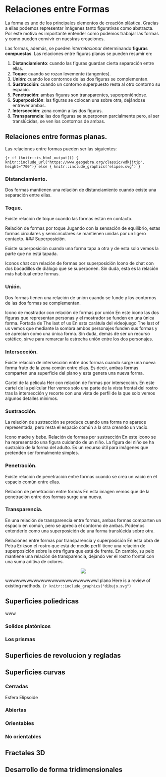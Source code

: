 #  Relaciones entre Formas
  
  
  
:::{.definition}
La forma es uno de los principales elementos de creación plástica. Gracias a ellas podemos representar imágenes tanto figurativas como abstracta. Por este motivo es importante entender como podemos trabajar las formas y como pueden convivir en nuestras creaciones.
:::
  
  
Las formas, además, se pueden *interrelacionar* determinando **figuras compuestas**. Las relaciones entre figuras planas se pueden resumir en:
  
1. **Distanciamiento**: cuando las figuras guardan cierta separación entre ellas.
2. **Toque**: cuando se rozan levemente (tangentes).
3. **Unión**: cuando los contornos de las dos figuras se complementan.
4. **Sustracción**: cuando un contorno superpuesto resta al otro contorno su espacio.
5. **Penetración**: ambas figuras son transparentes, superponiéndose.
6. **Superposición**: las figuras se colocan una sobre otra, dejándose entrever ambas.
7. **Intersección**: zona común a las dos figuras.
8. **Transparencia**: las dos figuras se superponen parcialmente pero, al ser translúcidas, se ven los contornos de ambas.
  
##  Relaciones entre formas planas.
  
Las relaciones entre formas pueden ser las siguientes:
  
  
```{r
if (knitr::is_html_output()) {
knitr::include_url("https://www.geogebra.org/classic/wdkjjtjp", height="700")} else {
knitr::include_graphics('elipse.svg')
}
```
  
###  Distanciamiento.
  
  
Dos formas mantienen una relación de distanciamiento cuando existe una separación entre ellas.
  
###  Toque.
  
Existe relación de toque cuando las formas están en contacto.
  
Relación de formas por toque
Jugando con la sensación de equilibrio, estas formas circulares y semicirculares se mantienen unidas por un ligero contacto.
###  Superposición.
  
Existe superposición cuando una forma tapa a otra y de esta solo vemos la parte que no está tapada.
  
Iconos chat con relación de formas por superposición
Icono de chat con dos bocadillos de diálogo que se superponen. Sin duda, esta es la relación más habitual entre formas.
  
###  Unión.
  
  
Dos formas tienen una relación de unión cuando se funde y los contornos de las dos formas se complementan.
  
Icono de mostrador con relación de formas por unión
En este icono las dos figuras que representan personas y el mostrador se funden en una única forma.
Portada de The last of us
En esta carátula del videojuego The last of us vemos que mediante la sombra ambos personajes funden sus formas y se aprecian como una única forma. Sin duda, demás de ser un recurso estético, sirve para remarcar la estrecha unión entre los dos personajes.
  
  
###  Intersección.
  
  
Existe relación de intersección entre dos formas cuando surge una nueva forma fruto de la zona común entre ellas. Es decir, ambas formas comparten una superficie del plano y esta genera una nueva forma.
  
Cartel de la película Her con relación de formas por intersección.
En este cartel de la películar Her vemos solo una parte de la vista frontal del rostro tras la intersección y recorte con una vista de perfil de la que solo vemos algunos detalles mínimos.
  
  
###  Sustracción.
  
  
La relación de sustracción se produce cuando una forma no aparece representada, pero resta el espacio común a la otra creando un vacío.
  
Icono madre y bebe. Relación de formas por sustracción
En este icono se ha representado una figura cuidando de un niño. La figura del niño se ha sustraído de la forma del adulto. Es un recurso útil para imágenes que pretenden ser formalmente simples.
  
###  Penetración.
  
  
Existe relación de penetración entre formas cuando se crea un vacío en el espacio común entre ellas.
  
Relación de penetración entre formas
En esta imagen vemos que de la penetración entre dos formas surge una nueva.
  
###  Transparencia.
  
  
En una relación de transparencia entre formas, ambas formas comparten un espacio en común, pero se aprecia el contorno de ambas. Podemos entenderlo como una superposición de una forma translúcida sobre otra.
  
Relaciones entre formas por transparencia y superposición
En esta obra de Petra Erikson el rostro que está de medio perfil tiene una relación de superposición sobre la otra figura que está de frente. En cambio, su pelo mantiene una relación de transparencia, dejando ver el rostro frontal con una suma aditiva de colores.
  
  
<p align="center"><img src="https://latex.codecogs.com/gif.latex?&#x5C;int_1^3&#x5C;epsilon_i"/></p>  
  
wwwwwwwwwwwwwwwwwwwwwwwwwwl plano Here is a review of existing methods.
```{r
knitr::include_graphics("dibujo.svg")
```
  
  
##  Superficies poliedricas
  
  
www
  
###  Solidos platónicos
  
  
###  Los prismas
  
  
##  Superficies de revolucion y regladas
  
  
##  Superficies curvas
  
  
###  Cerradas
  
  
Esfera Elipsoide
  
###  Abiertas
  
  
###  Orientables
  
  
###  No orientables
  
  
##  Fractales 3D
  
  
##  Desarrollo de forma tridimensionales
  
  
  
  